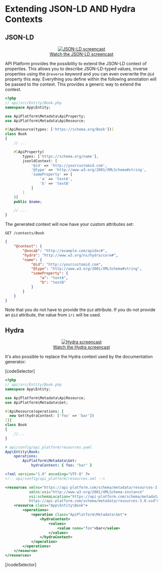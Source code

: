 # Extending JSON-LD AND Hydra Contexts

## JSON-LD

<p align="center" class="symfonycasts"><a href="https://symfonycasts.com/screencast/api-platform/json-ld?cid=apip"><img src="../distribution/images/symfonycasts-player.png" alt="JSON-LD screencast"/><br />Watch the JSON-LD screencast</a></p>

API Platform provides the possibility to extend the JSON-LD context of properties. This allows you to describe JSON-LD-typed
values, inverse properties using the `@reverse` keyword and you can even overwrite the `@id` property this way. Everything you define
within the following annotation will be passed to the context. This provides a generic way to extend the context.

```php
<?php
// api/src/Entity/Book.php
namespace App\Entity;

use ApiPlatform\Metadata\ApiProperty;
use ApiPlatform\Metadata\ApiResource;

#[ApiResource(types: ['https://schema.org/Book'])]
class Book
{
    // ...

    #[ApiProperty(
        types: ['https://schema.org/name'],
        jsonldContext: [
            '@id' => 'http://yourcustomid.com',
            '@type' => 'http://www.w3.org/2001/XMLSchema#string',
            'someProperty' => [
                'a' => 'textA',
                'b' => 'textB'
            ]
        ]
    )]
    public $name;

    // ...
}
```

The generated context will now have your custom attributes set:

`GET /contexts/Book`

```json
{
    "@context": {
        "@vocab": "http://example.com/apidoc#",
        "hydra": "http://www.w3.org/ns/hydra/core#",
        "name": {
            "@id": "http://yourcustomid.com",
            "@type": "http://www.w3.org/2001/XMLSchema#string",
            "someProperty": {
                "a": "textA",
                "b": "textB"
            }
        }
    }
}
```

Note that you do not have to provide the `@id` attribute. If you do not provide an `@id` attribute, the value from `iri` will be used.

## Hydra

<p align="center" class="symfonycasts"><a href="https://symfonycasts.com/screencast/api-platform/hydra?cid=apip"><img src="../distribution/images/symfonycasts-player.png" alt="Hydra screencast"/><br />Watch the Hydra screencast</a></p>

It's also possible to replace the Hydra context used by the documentation generator:

[codeSelector]

```php
<?php
// api/src/Entity/Book.php
namespace App\Entity;

use ApiPlatform\Metadata\ApiResource;
use ApiPlatform\Metadata\Get;

#[ApiResource(operations: [
  new Get(hydraContext: ['foo' => 'bar'])
])]
class Book
{
    //...
}
```

```yaml
# api/config/api_platform/resources.yaml
App\Entity\Book:
    operations:
        ApiPlatform\Metadata\Get:
            hydraContext: { foo: "bar" }
```

```xml
<?xml version="1.0" encoding="UTF-8" ?>
<!-- api/config/api_platform/resources.xml -->

<resources xmlns="https://api-platform.com/schema/metadata/resources-3.0"
           xmlns:xsi="http://www.w3.org/2001/XMLSchema-instance"
           xsi:schemaLocation="https://api-platform.com/schema/metadata/resources-3.0
           https://api-platform.com/schema/metadata/resources-3.0.xsd">
    <resource class="App\Entity\Book">
        <operations>
            <operation class="ApiPlatform\Metadata\Get">
                <hydraContext>
                    <values>
                        <value name="foo">bar</value>
                    </values>
                </hydraContext>
            </operation>
        </operations>
    </resource>
</resources>
```

[/codeSelector]

